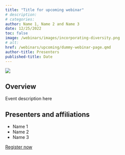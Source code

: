```yaml
---
title: "Title for upcoming webinar"
# description:
# categories:
author: Name 1, Name 2 and Name 3
date: 12/25/2022
toc: false
image: /webinars/images/incorporating-diversity.png
# alt:
href: /webinars/upcoming/dummy-webinar-page.qmd 
author-title: Presenters
published-title: Date
---
```

<!-- Add flyer image here -->
[![](/webinars/images/incorporating-diversity.png)](add url to registration page here so that flyer is clickable)

## Overview
Event description here

## Presenters and affiliations
* Name 1
* Name 2
* Name 3

<!-- Add url to registration page so that button is clickable -->
[Register now](https://datascijedi.github.io/website/){.button .button1}

<!-- Activate sections below once event becomes a "past webinar" -->
<!-- ## Recording
{{< video https://www.youtube.com/embed/zu95d2gYoTc >}}

## Slides
[![](/webinars/images/incorporating-diversity.png)](https://drive.google.com/file/d/1mKil-a244bGMPzaV6TcpPY74asFbi6no/view) -->
